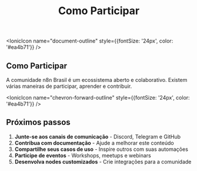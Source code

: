 ﻿---
sidebar_position: 5
title: Como Participar
description: Saiba como se envolver e colaborar com a comunidade n8n do Brasil.
keywords: [n8n, comunidade, participar, contribuir, brasil]
---


<IonicIcon name="document-outline" style={{fontSize: '24px', color: '#ea4b71'}} />

## Como Participar

A comunidade n8n Brasil é um ecossistema aberto e colaborativo. Existem várias maneiras de participar, aprender e contribuir.

<IonicIcon name="chevron-forward-outline" style={{fontSize: '24px', color: '#ea4b71'}} />

## Próximos passos

1. **Junte-se aos canais de comunicação** - Discord, Telegram e GitHub
2. **Contribua com documentação** - Ajude a melhorar este conteúdo
3. **Compartilhe seus casos de uso** - Inspire outros com suas automações
4. **Participe de eventos** - Workshops, meetups e webinars
5. **Desenvolva nodes customizados** - Crie integrações para a comunidade
